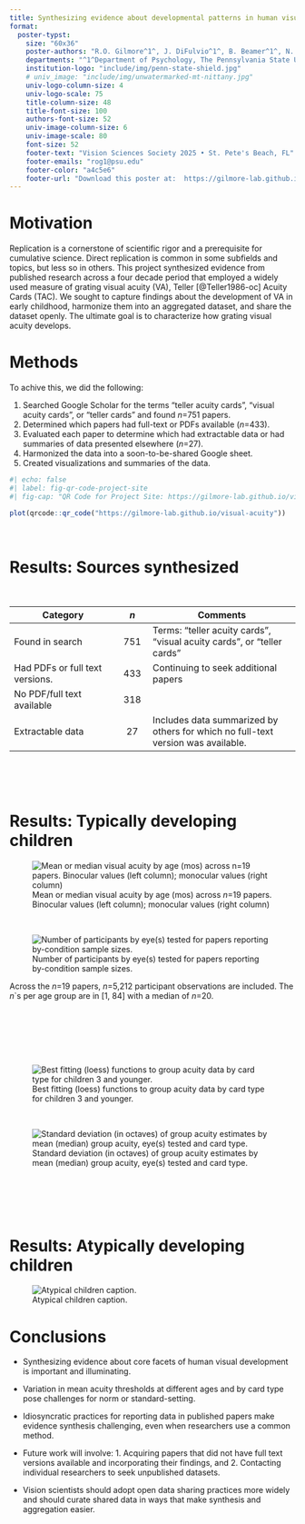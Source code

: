 ```yaml
---
title: Synthesizing evidence about developmental patterns in human visual acuity as measured by Teller Acuity Cards
format:
  poster-typst: 
    size: "60x36"
    poster-authors: "R.O. Gilmore^1^, J. DiFulvio^1^, B. Beamer^1^, N. Cruz^1^"
    departments: "^1^Department of Psychology, The Pennsylvania State University"
    institution-logo: "include/img/penn-state-shield.jpg"
    # univ_image: "include/img/unwatermarked-mt-nittany.jpg"
    univ-logo-column-size: 4
    univ-logo-scale: 75
    title-column-size: 48
    title-font-size: 100
    authors-font-size: 52
    univ-image-column-size: 6
    univ-image-scale: 80
    font-size: 52
    footer-text: "Vision Sciences Society 2025 • St. Pete's Beach, FL"
    footer-emails: "rog1@psu.edu"
    footer-color: "a4c5e6"
    footer-url: "Download this poster at:  https://gilmore-lab.github.io/vss-2025-poster"
---
```


# Motivation {-}

Replication is a cornerstone of scientific rigor and a prerequisite for cumulative science.
Direct replication is common in some subfields and topics, but less so in others.
This project synthesized evidence from published research across a four decade period that employed a widely used measure of grating visual acuity (VA), Teller [@Teller1986-oc] Acuity Cards (TAC). 
We sought to capture findings about the development of VA in early childhood, harmonize them into an aggregated dataset, and share the dataset openly.
The ultimate goal is to characterize how grating visual acuity develops.

# Methods {-}

To achive this, we did the following:

1. Searched Google Scholar for the terms “teller acuity cards”, “visual acuity cards”, or “teller cards" and found *n*=751 papers.
2. Determined which papers had full-text or PDFs available (*n*=433).
3. Evaluated each paper to determine which had extractable data or had summaries of data presented elsewhere (*n*=27).
4. Harmonized the data into a soon-to-be-shared Google sheet.
5. Created visualizations and summaries of the data.

```r
#| echo: false
#| label: fig-qr-code-project-site
#| fig-cap: "QR Code for Project Site: https://gilmore-lab.github.io/visual-acuity"

plot(qrcode::qr_code("https://gilmore-lab.github.io/visual-acuity"))
```

\

# Results: Sources synthesized {-}

\

|**Category** | *n*      | **Comments** |
|----------------|:---:|----------------------|
| Found in search | 751 | Terms: “teller acuity cards”, “visual acuity cards”, or “teller cards” |
| Had PDFs or full text versions. | 433 | Continuing to seek additional papers |
| No PDF/full text available | 318 | |
| Extractable data | 27 | Includes data summarized by others for which no full-text version was available. |

\
\
\

# Results: Typically developing children {-}

![Mean or median visual acuity by age (mos) across *n*=19 papers. Binocular values (left column); monocular values (right column)](include/generated/fig-typical-group-by-age-paper-group-trend-scaled-n-1.png)

\

![Number of participants by eye(s) tested for papers reporting by-condition sample sizes.](include/generated/fig-typical-group-by-paper-n-subs-1.png)

Across the *n*=19 papers, *n*=5,212 participant observations are included. The *n*`s per age group are in [1, 84] with a median of *n*=20.

\
\
\
\
\

![Best fitting (loess) functions to group acuity data by card type for children 3 and younger.](include/generated/fig-typical-group-by-age-less-than-3y-monoc-binoc-by-card-type-1.png)

\

![Standard deviation (in octaves) of group acuity estimates by mean (median) group acuity, eye(s) tested and card type.](include/generated/fig-typical-group-sd-by-age-1.png)

\
\
\
\

# Results: Atypically developing children {-}

![Atypical children caption.](include/figs/fig-atypical-group-by-age-1.png)

# Conclusions {-}

::: {.block fill="luma(210)" inset="5pt" radius="15pt" stroke="5pt + blue"}

- Synthesizing evidence about core facets of human visual development is important and illuminating.

- Variation in mean acuity thresholds at different ages and by card type pose challenges for norm or standard-setting.

- Idiosyncratic practices for reporting data in published papers make evidence synthesis challenging, even when researchers use a common method.

- Future work will involve: 1. Acquiring papers that did not have full text versions available and incorporating their findings, and 2. Contacting individual researchers to seek unpublished datasets.

- Vision scientists should adopt open data sharing practices more widely and should curate shared data in ways that make synthesis and aggregation easier.
:::
